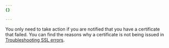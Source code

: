```yaml
---
{}

---
```


You only need to take action if you are notified that you have a certificate that failed. You can find the reasons why a certificate is not being issued in [Troubleshooting SSL errors](/ssl/troubleshooting/general-ssl-errors/).
